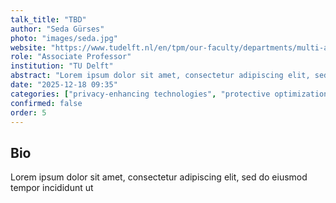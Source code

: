 ```yaml
---
talk_title: "TBD"
author: "Seda Gürses"
photo: "images/seda.jpg"
website: "https://www.tudelft.nl/en/tpm/our-faculty/departments/multi-actor-systems/people/associate-professors/dr-fs-seda-gurses"
role: "Associate Professor"
institution: "TU Delft"
abstract: "Lorem ipsum dolor sit amet, consectetur adipiscing elit, sed do eiusmod tempor incididunt ut"
date: "2025-12-18 09:35"
categories: ["privacy-enhancing technologies", "protective optimization technologies", "computational infrastructures"]
confirmed: false
order: 5
---
```


## Bio
Lorem ipsum dolor sit amet, consectetur adipiscing elit, sed do eiusmod tempor incididunt ut